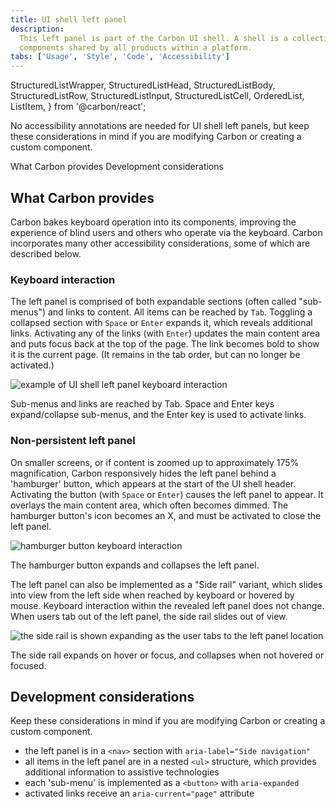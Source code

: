 ```yaml
---
title: UI shell left panel
description:
  This left panel is part of the Carbon UI shell. A shell is a collection of
  components shared by all products within a platform.
tabs: ['Usage', 'Style', 'Code', 'Accessibility']
---
```


  StructuredListWrapper,
  StructuredListHead,
  StructuredListBody,
  StructuredListRow,
  StructuredListInput,
  StructuredListCell,
  OrderedList,
  ListItem,
} from '@carbon/react';

<PageDescription>

No accessibility annotations are needed for UI shell left panels, but keep these considerations in mind if you are modifying Carbon or creating a custom component.

</PageDescription>

<AnchorLinks>

<AnchorLink>What Carbon provides</AnchorLink>
<AnchorLink>Development considerations</AnchorLink>

</AnchorLinks>

## What Carbon provides

Carbon bakes keyboard operation into its components, improving the experience of blind users and others who operate via the keyboard. Carbon incorporates many other accessibility considerations, some of which are described below.

### Keyboard interaction

The left panel is comprised of both expandable sections (often called "sub-menus") and links to content. All items can be reached by `Tab`. Toggling a collapsed section with `Space` or `Enter` expands it, which reveals additional links. Activating any of the links (with `Enter`) updates the main content area and puts focus back at the top of the page. The link becomes bold to show it is the current page. (It remains in the tab order, but can no longer be activated.)

<Row>
<Column colLg={8}>

![example of UI shell left panel keyboard interaction](images/left-nav-accessibility-1.png)

<Caption>
  Sub-menus and links are reached by Tab. Space and Enter keys expand/collapse sub-menus, and the Enter key is used to activate links.
</Caption>

</Column>
</Row>

### Non-persistent left panel

On smaller screens, or if content is zoomed up to approximately 175% magnification, Carbon responsively hides the left panel behind a 'hamburger' button, which appears at the start of the UI shell header. Activating the button (with `Space` or `Enter`) causes the left panel to appear. It overlays the main content area, which often becomes dimmed. The hamburger button's icon becomes an X, and must be activated to close the left panel.

<Row>
<Column colLg={8}>

![hamburger button keyboard interaction](images/left-nav-accessibility-2.png)

<Caption>
  The hamburger button expands and collapses the left panel.
</Caption>

</Column>
</Row>

The left panel can also be implemented as a "Side rail" variant, which slides into view from the left side when reached by keyboard or hovered by mouse. Keyboard interaction within the revealed left panel does not change. When users tab out of the left panel, the side rail slides out of view. 
<Row>
<Column colLg={8}>

![the side rail is shown expanding as the user tabs to the left panel location](images/left-nav-accessibility-3.png)

<Caption>
  The side rail expands on hover or focus, and collapses when not hovered or focused.
</Caption>

</Column>
</Row>

## Development considerations

Keep these considerations in mind if you are modifying Carbon or creating a
custom component.

- the left panel is in a `<nav>` section with `aria-label="Side navigation"`
- all items in the left panel are in a nested `<ul>` structure, which provides additional information to assistive technologies
- each 'sub-menu' is implemented as a `<button>` with `aria-expanded`
- activated links receive an `aria-current="page"` attribute